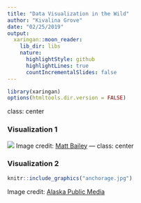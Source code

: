 ```yaml
---
title: "Data Visualization in the Wild"
author: "Kivalina Grove"
date: "02/25/2019"
output:
  xaringan::moon_reader:
    lib_dir: libs
    nature:
      highlightStyle: github
      highlightLines: true
      countIncrementalSlides: false
---
```


```r
library(xaringan)
options(htmltools.dir.version = FALSE)
```

class: center

### Visualization 1

![](https://16z85b2i19wn1kkcfv2qhbu3-wpengine.netdna-ssl.com/wp-content/uploads/2007/02/star-trek-graph.png)
Image credit: [Matt Bailey](https://16z85b2i19wn1kkcfv2qhbu3-wpengine.netdna-ssl.com/wp-content/uploads/2007/02/star-trek-graph.png)
---
class: center

### Visualization 2
```r
knitr::include_graphics("anchorage.jpg")
```

Image credit: [Alaska Public Media](https://www.alaskapublic.org/wp-content/uploads/2019/02/2040-LUP-mapWEB.jpg)

